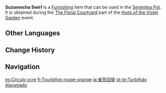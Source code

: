 {{Furnishing Infobox
|id             = 373841
|image          = Item Suzumecha Swirl.png
|category       = Main Flower
|quality        = 3
|description    = A subtle main flower of Inazuma. Its bloom is in the shape of a swirling skirt and has a distinct tawny shade.
|event          = Hues of the Violet Garden
|source1        = [[Hues of the Violet Garden/The Floral Courtyard|The Floral Courtyard]] event
}}
'''Suzumecha Swirl''' is a [[Furnishing]] item that can be used in the [[Serenitea Pot]]. It is obtained during the [[Hues of the Violet Garden/The Floral Courtyard|The Floral Courtyard]] part of the [[Hues of the Violet Garden]] event.

==Other Languages==
{{Other Languages
|en      = Suzumecha Swirl
|zhs     = 雀茶圆旋
|zhs_rm  = Quèchá Yuánxuán
|zht     = 雀茶圓旋
|zht_rm  = Quèchá Yuánxuán
|zh_tl   = Sparrow-brown Swirl {{Sino|zh|ja}}
|ja      = 雀茶回旋
|ja_rm   = Suzumecha Kaisen{{Assumed}}
|ja_tl   = Sparrow-brown Swirl
|ko      = 참새의 선회
|ko_rm   = Chamsae-ui Seonhoe
|ko_tl   = Swirl of the Sparrow
|es      = Círculo ocre
|es_tl   = Ochre Circle
|fr      = Tourbillon rouge-orange
|fr_tl   = Red-Orange Swirl
|ru      = Коричневый вихрь
|ru_tl   = Brown Whirlwind
|th      = ดอกวังวนสีชานกกระจอก
|th_rm   = 
|th_tl   = 
|vi      = Vòng Xoáy Tước Trà
|vi_tl   = 
|de      = Dunkelbrauner Tanz
|de_tl   = Dark Brown Dance
|id      = Lingkaran Cokelat Muda
|id_tl   = Light Brown Circle
|pt      = Turbilhão Alaranjado
|pt_tl   = 
|tr      = Suzumecha Girdabı
|tr_tl   = 
|it      = Turbinio Suzumecha
|it_tl   = 
}}

==Change History==
{{Change History|2.6}}

==Navigation==
{{Furnishing Navbox/Subsystems|curio}}

[[es:Círculo ocre]]
[[fr:Tourbillon rouge-orange]]
[[ja:雀茶回旋]]
[[pt-br:Turbilhão Alaranjado]]